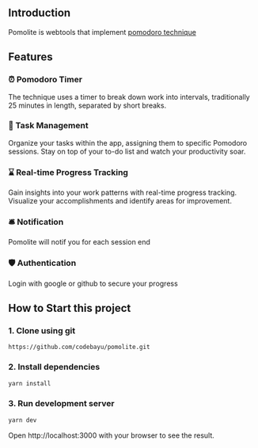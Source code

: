 ## Introduction

Pomolite is webtools that implement [pomodoro technique](https://en.wikipedia.org/wiki/Pomodoro_Technique)

## Features

### ⏰ Pomodoro Timer

The technique uses a timer to break down work into intervals, traditionally 25 minutes in length, separated by short breaks.

### 📝 Task Management

Organize your tasks within the app, assigning them to specific Pomodoro sessions. Stay on top of your to-do list and watch your productivity soar.

### ⌛️ Real-time Progress Tracking

Gain insights into your work patterns with real-time progress tracking. Visualize your accomplishments and identify areas for improvement.

### 🛎 Notification

Pomolite will notif you for each session end

### 🛡 Authentication

Login with google or github to secure your progress

## How to Start this project

### 1. Clone using git

```git
https://github.com/codebayu/pomolite.git
```

### 2. Install dependencies

```bash
yarn install
```

### 3. Run development server

```bash
yarn dev
```

Open http://localhost:3000 with your browser to see the result.
